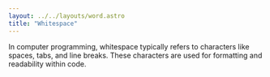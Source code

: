 ```yaml
---
layout: ../../layouts/word.astro
title: "Whitespace"
---
```

In computer programming, whitespace typically refers to characters like spaces, tabs, and line breaks. These characters are used for formatting and readability within code. 